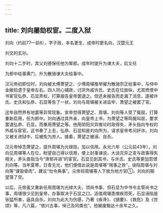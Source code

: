```yaml
---
---
---
```

title: 刘向屡劾权宦。二度入狱
---



刘向（约前77—前6），字子政，本名更生，成帝时更名向，汉楚元王

刘交的玄孙。

刘向十二岁时，其父刘德保任他为辇郎。成年时提升为谏大夫，后又任

为郎中给事黄门，升为散骑谏大夫给事中。

汉元帝初即位时，刘向被太傅萧望之、少傅周堪推举擢为散骑宗正给事中，与侍中金敞拾遗于皇帝左右。四人同心辅政，讨厌外戚许氏、史氏在位放纵，尤其愤恨中书宦官弘恭、石显弄权，打算报告皇帝罢退之。但还未报告而走漏了消息，遂被许氏、史氏和弘恭、石显等告了一状，刘向与周堪被关进监牢，萧望之被罢了官。

这年自然界有地震等异常现象。宣帝觉得萧望之、周堪、刘向等人受了冤屈，打算重新启用，任为郎中。刘向通过其外亲，向皇帝上书，为萧望之等鸣冤叫屈，要求罢退弘恭、石显，而重用萧望之等。他用阴阳灾异推论时政得失，矛头指向专权的外戚与宦官。这书奏了上去，弘恭、石显知是刘向所为，请求皇帝考问奸诈。刘向又被关进狱中，后被免为庶人。接着，萧望之被诬、自杀。

汉元帝悼念萧望之，提升周堪为光禄勋，加以信用。永光六年（公元前43年），刘向见周堪等人在位，盼望自己得以信用，便上封事谏说，大谈灾异之变与政事得失相关，矛头直指当今“谗邪并进”的宦官。石显见到其书，与许氏、史氏等更加怨恨刘向等。当年夏寒，日青无光，他们便借此说是周堪等“用事之咎”，诬陷周堪与刘向等“谋毁骨肉”，建议“勿令典事”。元帝将周堪等人下放为地方官①。刘向的期望落了空。

以后，元帝虽又重新任用周堪为光禄大夫，领尚书事，但石显为中书令主管尚书之事，周堪很少见到皇帝，办事取决于石显之口。适值周堪患瘖疾而死，石显诬陷是张猛所害，逼具自杀。刘向为此大为伤感，乃著《疾谗》、《擿要》、《救危》及《世颂》等，凡八篇，“依兴古事，悼己及同类也”。他被废黜达十余年之久。